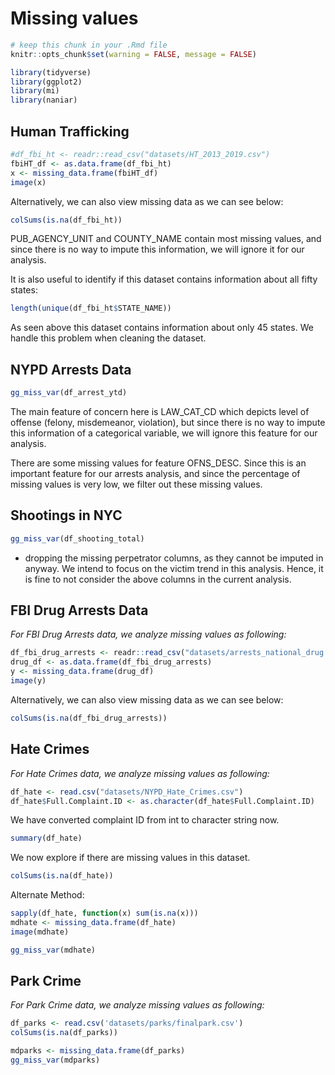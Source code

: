 # Missing values

```r
# keep this chunk in your .Rmd file
knitr::opts_chunk$set(warning = FALSE, message = FALSE)
```

```r
library(tidyverse)
library(ggplot2)
library(mi)
library(naniar)
```

## Human Trafficking

```r
#df_fbi_ht <- readr::read_csv("datasets/HT_2013_2019.csv")
fbiHT_df <- as.data.frame(df_fbi_ht)
x <- missing_data.frame(fbiHT_df)
image(x)
```

Alternatively, we can also view missing data as we can see below:

```r
colSums(is.na(df_fbi_ht))
```

PUB_AGENCY_UNIT and COUNTY_NAME contain most missing values, and since there is no way to impute this information, we will ignore it for our analysis.

It is also useful to identify if this dataset contains information about all fifty states:

```r
length(unique(df_fbi_ht$STATE_NAME))
```

As seen above this dataset contains information about only 45 states. We handle this problem when cleaning the dataset.

## NYPD Arrests Data

```r
gg_miss_var(df_arrest_ytd)
```

The main feature of concern here is LAW_CAT_CD which depicts level of offense (felony, misdemeanor, violation), but since there is no way to impute this information of a categorical variable, we will ignore this feature for our analysis.

There are some missing values for feature OFNS_DESC. Since this is an important feature for our arrests analysis, and since the percentage of missing values is very low, we filter out these missing values.

## Shootings in NYC

```r
gg_miss_var(df_shooting_total)
```

 - dropping the missing perpetrator columns, as they cannot be imputed in anyway. We intend to focus on the victim trend in this analysis. Hence, it is fine to not consider the above columns in the current analysis.


## FBI Drug Arrests Data

*For FBI Drug Arrests data, we analyze missing values as following:*

```r
df_fbi_drug_arrests <- readr::read_csv("datasets/arrests_national_drug.csv")
drug_df <- as.data.frame(df_fbi_drug_arrests)
y <- missing_data.frame(drug_df)
image(y)
```

Alternatively, we can also view missing data as we can see below:

```r
colSums(is.na(df_fbi_drug_arrests))
```


## Hate Crimes 
*For Hate Crimes data, we analyze missing values as following:*
```r
df_hate <- read.csv("datasets/NYPD_Hate_Crimes.csv")
df_hate$Full.Complaint.ID <- as.character(df_hate$Full.Complaint.ID)
```

We have converted complaint ID from int to character string now. 

```r
summary(df_hate)
```

We now explore if there are missing values in this dataset. 

```r
colSums(is.na(df_hate))
```

Alternate Method: 

```r
sapply(df_hate, function(x) sum(is.na(x)))
mdhate <- missing_data.frame(df_hate)
image(mdhate)
```


```r
gg_miss_var(mdhate)
```

## Park Crime

*For Park Crime data, we analyze missing values as following:*

```r
df_parks <- read.csv('datasets/parks/finalpark.csv')
colSums(is.na(df_parks))
```


```r
mdparks <- missing_data.frame(df_parks)
gg_miss_var(mdparks)
```

